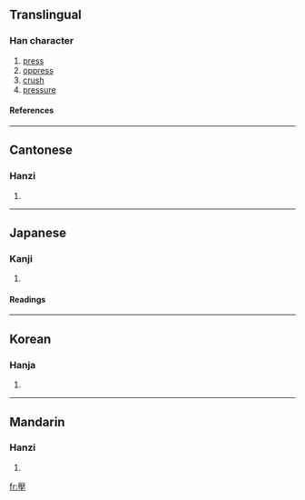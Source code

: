 {{see|压|圧}}

==Translingual==
===Han character===
{{Han char|rn=32|rad=土|as=14|sn=17|four=7121<sub>4</sub>|canj=一大土 (MKG)}}
# [[press]]
# [[oppress]]
# [[crush]]
# [[pressure]]
====References====
{{Han ref|kx=0241.100|dkj=05557|dj=0480.330|hdz=10495.060|uh=58D3|ud=22739|bh=C0A3|bd=49315}}
----
==Cantonese==
===Hanzi===
{{yue-hanzi|jyut=|y=aat3, ngaat3}}
# {{defn|Cantonese}}
----
==Japanese==
===Kanji===
{{ja-kanji|grade=|rs=土14}}
# {{defn|Japanese}} 
====Readings====
{{ja-readings|on=[[あつ]] (atsu), [[おう]] (ō), [[えん]] (en)|kun=[[おさえる]] (osaeru)}}
----
==Korean==
===Hanja===
{{ko-hanja|hangeul=압|rv=ap|mr=ap}}
# {{defn|Korean}}
----
==Mandarin==
===Hanzi===
{{cmn-hanzi|sim=压|pin=[[yā]] ([[ya1]])|wg=ya<sup>1</sup>}}
# {{defn|Mandarin}}

[[fr:壓]]